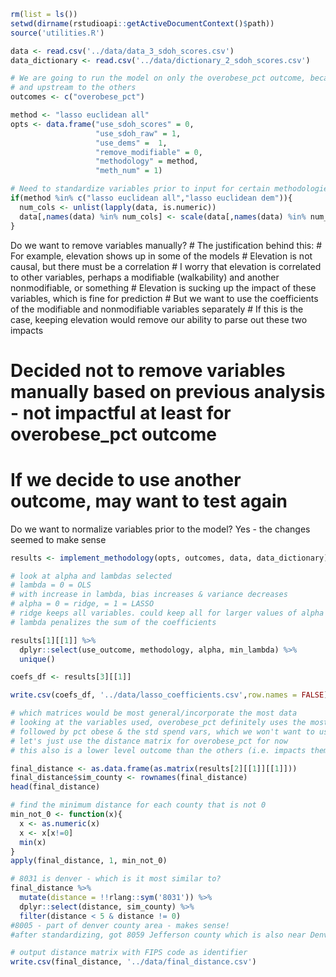 ```r
rm(list = ls())
setwd(dirname(rstudioapi::getActiveDocumentContext()$path))
source('utilities.R')
```

```r
data <- read.csv('../data/data_3_sdoh_scores.csv')
data_dictionary <- read.csv('../data/dictionary_2_sdoh_scores.csv')

# We are going to run the model on only the overobese_pct outcome, because it is the most broad
# and upstream to the others
outcomes <- c("overobese_pct")
```

```r
method <- "lasso euclidean all"
opts <- data.frame("use_sdoh_scores" = 0,
                   "use_sdoh_raw" = 1,
                   "use_dems" =  1,
                   "remove_modifiable" = 0,
                   "methodology" = method,
                   "meth_num" = 1)

# Need to standardize variables prior to input for certain methodologies
if(method %in% c("lasso euclidean all","lasso euclidean dem")){
  num_cols <- unlist(lapply(data, is.numeric))
  data[,names(data) %in% num_cols] <- scale(data[,names(data) %in% num_cols])
}

```

Do we want to remove variables manually?
# The justification behind this:
# For example, elevation shows up in some of the models
# Elevation is not causal, but there must be a correlation
# I worry that elevation is correlated to other variables, perhaps a modifiable (walkability) and another nonmodifiable, or something
# Elevation is sucking up the impact of these variables, which is fine for prediction
# But we want to use the coefficients of the modifiable and nonmodifiable variables separately
# If this is the case, keeping elevation would remove our ability to parse out these two impacts

# Decided not to remove variables manually based on previous analysis - not impactful at least for overobese_pct outcome
# If we decide to use another outcome, may want to test again

Do we want to normalize variables prior to the model? Yes - the changes seemed to make sense

```r
results <- implement_methodology(opts, outcomes, data, data_dictionary)

# look at alpha and lambdas selected
# lambda = 0 = OLS
# with increase in lambda, bias increases & variance decreases
# alpha = 0 = ridge, = 1 = LASSO
# ridge keeps all variables. could keep all for larger values of alpha too if they are all important
# lambda penalizes the sum of the coefficients

results[1][[1]] %>% 
  dplyr::select(use_outcome, methodology, alpha, min_lambda) %>% 
  unique()
```

```r
coefs_df <- results[3][[1]]

write.csv(coefs_df, '../data/lasso_coefficients.csv',row.names = FALSE)

# which matrices would be most general/incorporate the most data
# looking at the variables used, overobese_pct definitely uses the most
# followed by pct obese & the std spend vars, which we won't want to use
# let's just use the distance matrix for overobese_pct for now
# this also is a lower level outcome than the others (i.e. impacts them down the road, so makes sense to use)
```

```r
final_distance <- as.data.frame(as.matrix(results[2][[1]][[1]]))
final_distance$sim_county <- rownames(final_distance)
head(final_distance)

# find the minimum distance for each county that is not 0
min_not_0 <- function(x){
  x <- as.numeric(x)
  x <- x[x!=0]
  min(x)
}
apply(final_distance, 1, min_not_0)

# 8031 is denver - which is it most similar to?
final_distance %>% 
  mutate(distance = !!rlang::sym('8031')) %>% 
  dplyr::select(distance, sim_county) %>%
  filter(distance < 5 & distance != 0)
#8005 - part of denver county area - makes sense!
#after standardizing, got 8059 Jefferson county which is also near Denver

# output distance matrix with FIPS code as identifier
write.csv(final_distance, '../data/final_distance.csv')
```